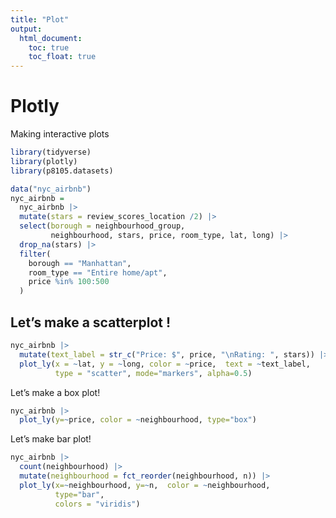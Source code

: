 ```yaml
---
title: "Plot"
output: 
  html_document:
    toc: true
    toc_float: true
---
```


# Plotly


Making interactive plots


```r
library(tidyverse)
library(plotly)
library(p8105.datasets)
```
```r
data("nyc_airbnb")
nyc_airbnb = 
  nyc_airbnb |> 
  mutate(stars = review_scores_location /2) |> 
  select(borough = neighbourhood_group,
         neighbourhood, stars, price, room_type, lat, long) |> 
  drop_na(stars) |> 
  filter(
    borough == "Manhattan",
    room_type == "Entire home/apt",
    price %in% 100:500
  )

```


## Let's make a scatterplot !

```r
nyc_airbnb |> 
  mutate(text_label = str_c("Price: $", price, "\nRating: ", stars)) |> 
  plot_ly(x = ~lat, y = ~long, color = ~price,  text = ~text_label,
          type = "scatter", mode="markers", alpha=0.5) 
```


Let's make a box plot!

```r
nyc_airbnb |> 
  plot_ly(y=~price, color = ~neighbourhood, type="box")
```


Let's make bar plot!
```r
nyc_airbnb |> 
  count(neighbourhood) |> 
  mutate(neighbourhood = fct_reorder(neighbourhood, n)) |> 
  plot_ly(x=~neighbourhood, y=~n,  color = ~neighbourhood,
          type="bar",
          colors = "viridis")
```

